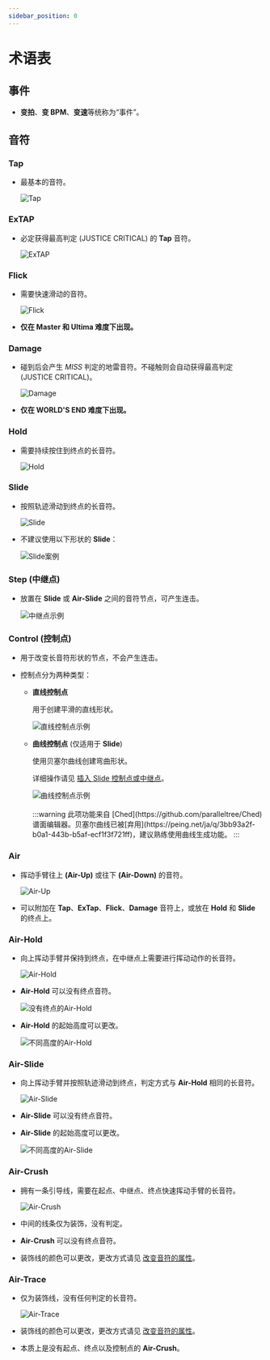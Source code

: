 ```yaml
---
sidebar_position: 0
---
```



# 术语表

## 事件

- **变拍**、**变 BPM**、**变速**等统称为“事件”。

## 音符

### Tap

- 最基本的音符。

  <Image src="/img/docs/note-tap.png" alt="Tap" />

### ExTAP

- 必定获得最高判定 (JUSTICE CRITICAL) 的 **Tap** 音符。

  <Image src="/img/docs/note-extap.png" alt="ExTAP" />

### Flick

- 需要快速滑动的音符。

  <Image src="/img/docs/note-flick.png" alt="Flick" />

- **仅在 Master 和 Ultima 难度下出现。**

### Damage

- 碰到后会产生 _MISS_ 判定的地雷音符。不碰触则会自动获得最高判定 (JUSTICE CRITICAL)。

  <Image src="/img/docs/note-damage.png" alt="Damage" />

- **仅在 WORLD'S END 难度下出现。**

### Hold

- 需要持续按住到终点的长音符。

  <Image src="/img/docs/note-hold.png" alt="Hold" />

### Slide

- 按照轨迹滑动到终点的长音符。

  <Image src="/img/docs/note-slide.png" alt="Slide" />

- 不建议使用以下形状的 **Slide**：

  <Image src="/img/docs/cases-slides.png" alt="Slide案例" />

### Step (中继点)

- 放置在 **Slide** 或 **Air-Slide** 之间的音符节点，可产生连击。

  <Image src="/img/docs/step.png" alt="中继点示例" />

### Control (控制点)

- 用于改变长音符形状的节点，不会产生连击。

- 控制点分为两种类型：

  - **直线控制点**

    用于创建平滑的直线形状。

    <Image src="/img/docs/control-n.png" alt="直线控制点示例" />

  - **曲线控制点** (仅适用于 **Slide**)

    使用贝塞尔曲线创建弯曲形状。

    详细操作请见 [插入 Slide 控制点或中继点](/docs/margrete/basic/basic-edit-chart)。

    <Image src="/img/docs/control-b.png" alt="曲线控制点示例" />
    <br />
    <br />
    :::warning 此项功能来自 [Ched](https://github.com/paralleltree/Ched)
    谱面编辑器。贝塞尔曲线已被[弃用](https://peing.net/ja/q/3bb93a2f-b0a1-443b-b5af-ecf1f3f721ff)，建议熟练使用曲线生成功能。
    :::

### Air

- 挥动手臂往上 **(Air-Up)** 或往下 **(Air-Down)** 的音符。

  <Image src="/img/docs/note-air-up.png" alt="Air-Up" />

- 可以附加在 **Tap**、**ExTap**、**Flick**、**Damage** 音符上，或放在 **Hold** 和 **Slide** 的终点上。

### Air-Hold

- 向上挥动手臂并保持到终点，在中继点上需要进行挥动动作的长音符。

  <Image src="/img/docs/note-airhold.png" alt="Air-Hold" />

- **Air-Hold** 可以没有终点音符。

  <Image src="/img/docs/air-no-end.png" alt="没有终点的Air-Hold" />

- **Air-Hold** 的起始高度可以更改。

  <Image src="/img/docs/air-example1.png" alt="不同高度的Air-Hold" />

### Air-Slide

- 向上挥动手臂并按照轨迹滑动到终点，判定方式与 **Air-Hold** 相同的长音符。

  <Image src="/img/docs/note-airslide.png" alt="Air-Slide" />

- **Air-Slide** 可以没有终点音符。

- **Air-Slide** 的起始高度可以更改。

  <Image src="/img/docs/air-example2.png" alt="不同高度的Air-Slide" />

### Air-Crush

- 拥有一条引导线，需要在起点、中继点、终点快速挥动手臂的长音符。

  <Image src="/img/docs/note-aircrush.png" alt="Air-Crush" />

- 中间的线条仅为装饰，没有判定。

- **Air-Crush** 可以没有终点音符。

- 装饰线的颜色可以更改，更改方式请见 [改变音符的属性](/docs/margrete/basic/basic-change-note-attr)。

### Air-Trace

- 仅为装饰线，没有任何判定的长音符。

  <Image src="/img/docs/note-airtrace.png" alt="Air-Trace" />

- 装饰线的颜色可以更改，更改方式请见 [改变音符的属性](/docs/margrete/basic/basic-change-note-attr)。

- 本质上是没有起点、终点以及控制点的 **Air-Crush**。
